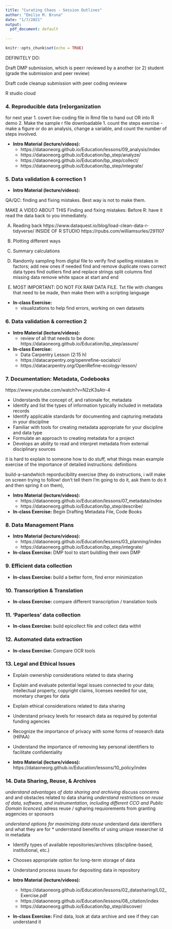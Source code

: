 ```yaml
---
title: "Curating Chaos - Session Outlines"
author: "Emilio M. Bruna"
date: "1/7/2021"
output:
  pdf_document: default
  
---
```



```r
knitr::opts_chunk$set(echo = TRUE)
```

DEFINITELY DO:

Draft DMP submission, which is peerr reviewed by a another (or 2)  student (grade the submission and peer review)

Draft code cleanup submission with peer coding revieww

R studio cloud

### 4. Reproducible data (re)organization  

for next year
1. covert live-coding file in Rmd file to hand out OR into R demo 
2. Make the sample r file downloadable
1. count the steps exercise -  make a figure or do an analysis, change a variable, and count the number of steps involved.



* **Intro Material (lecture/videos): **
  * https://dataoneorg.github.io/Education/lessons/09_analysis/index 
  * https://dataoneorg.github.io/Education/bp_step/analyze/ 
  * https://dataoneorg.github.io/Education/bp_step/collect/
  * https://dataoneorg.github.io/Education/bp_step/integrate/


### 5. Data validation & correction 1
* **Intro Material (lecture/videos): **

QA/QC: finding and fixing mistakes. Best way is not to make them.


MAKE A VIDEO ABOUT THIS
Finding and fixing mistakes: 
Before R: have it read the data back to you immediately.

A.	Reading back
https://www.dataquest.io/blog/load-clean-data-r-tidyverse/
INSIDE OF R STUDIO
https://rpubs.com/williamsurles/291107 
B.  Plotting different ways
B.	Summary calculations
C.	Randomly sampling from  digital file to verify
find spelling mistakes in factors; add new ones if needed
find and remove duplicate rows
correct data types
find outliers
find and replace strings
split columns
find missing data
remove white space at start and end

F.	MOST IMPORTANT: DO NOT FIX RAW DATA FILE. Txt file with changes that need to be made, then make them with a scripting language


* **In-class Exercise:** 
  * visualizations to help find errors, working on own datasets


### 6. Data validation & correction 2
* **Intro Material (lecture/videos): **
  * review of all that needs to be done: https://dataoneorg.github.io/Education/bp_step/assure/

* **In-class Exercise:**  
    * Data Carpentry Lesson (2:15 h)
    * https://datacarpentry.org/openrefine-socialsci/
    * https://datacarpentry.org/OpenRefine-ecology-lesson/


### 7. Documentation: Metadata, Codebooks   

https://www.youtube.com/watch?v=N2zK3sAtr-4


* 	Understands the concept of, and rationale for, metadata
* 	Identify and list the types of information typically included in metadata records
* 	Identify applicable standards for documenting and capturing metadata in your discipline
* 	Familiar with tools for creating metadata appropriate for your discipline and data type
* 	Formulate an approach to creating metadata for a project
* 	Develops an ability to read and interpret metadata from external disciplinary sources



it is hard to explain to someone how to do stuff, what things mean
example exercise of the importance of detailed instructions: definitions

build-a-sandwhich reporducibility exercise (they do instructions, i will make on screen trying to follow! don't tell them I'm going to do it, ask them to do it and then spring it on them),

* **Intro Material (lecture/videos): **
  * https://dataoneorg.github.io/Education/lessons/07_metadata/index 
  * https://dataoneorg.github.io/Education/bp_step/describe/ 

* **In-class Exercise:** Begin Drafting Metadata File, Code Books


### 8. Data Management Plans   
* **Intro Material (lecture/videos): **
  * https://dataoneorg.github.io/Education/lessons/03_planning/index 
  * https://dataoneorg.github.io/Education/bp_step/integrate/

* **In-class Exercise:** DMP tool to start buildling their own DMP    
      
### 9. Efficient data collection   

* **In-class Exercise:** build a better form, find error minimization

### 10. Transcription & Translation   

* **In-class Exercise:** compare different transcription / translation tools

### 11. ‘Paperless’ data collection   

* **In-class Exercise:** build epicollect file and collect data withit

### 12. Automated data extraction   

* **In-class Exercise:** Compare OCR tools

### 13. Legal and Ethical Issues  

* 	Explain ownership considerations related to data sharing
* 	Explain and evaluate potential legal issues connected to your data; intellectual property, copyright claims, licenses needed for use, monetary charges for data
* 	Explain ethical considerations related to data sharing
* 	Understand privacy levels for research data as required by potential funding agencies
* 	Recognize the importance of privacy with some forms of research data (HIPAA)
* 	Understand the importance of removing key personal identifiers to facilitate confidentiality



* **Intro Material (lecture/videos): **https://dataoneorg.github.io/Education/lessons/10_policy/index



### 14. Data Sharing, Reuse, & Archives   
*understand advantages of data sharing and archiving
*discuss concerns and and obstacles related to data sharing
*understand restrictions on reuse of data, software, and instrumentation, including different CCO and Public Domain licences)
*adress reuse / sgharing requiorements from granting aqgencies or sponsors

*understand options for maximizing data reuse
*understand data identifiers and what they are for
* underrstand benefits of using unique researcher id in metadata

*	Identify types of available repositories/archives (discipline-based, institutional, etc.)
*	Chooses appropriate option for long-term storage of data
*	Understand process issues for depositing data in repository


* **Intro Material (lecture/videos): **
  * https://dataoneorg.github.io/Education/lessons/02_datasharing/L02_Exercise.pdf
  * https://dataoneorg.github.io/Education/lessons/08_citation/index
  * https://dataoneorg.github.io/Education/bp_step/discover/

* **In-class Exercise:**  Find data, look at data archive and see if they can understand it
